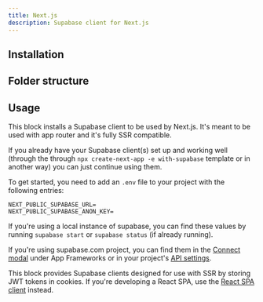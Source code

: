 ```yaml
---
title: Next.js
description: Supabase client for Next.js
---
```


## Installation

<BlockItem name="supabase-client-nextjs" description="Supabase Client for Next.js" />

## Folder structure

<RegistryBlock itemName="supabase-client-nextjs" />

## Usage

This block installs a Supabase client to be used by Next.js. It's meant to be used with app router and it's fully SSR compatible.

If you already have your Supabase client(s) set up and working well (through the through `npx create-next-app -e with-supabase` template or in another way) you can just continue using them.

To get started, you need to add an `.env` file to your project with the following entries:

```env
NEXT_PUBLIC_SUPABASE_URL=
NEXT_PUBLIC_SUPABASE_ANON_KEY=
```

If you're using a local instance of supabase, you can find these values by running `supabase start` or `supabase status` (if already running).

If you're using supabase.com project, you can find them in the [Connect modal](https://supabase.com/dashboard/project/_?showConnect=true) under App Frameworks or in your project's [API settings](https://supabase.com/dashboard/project/_/settings/api).

This block provides Supabase clients designed for use with SSR by storing JWT tokens in cookies. If you're
developing a React SPA, use the [React SPA client](/ui/docs/react-router/client) instead.
